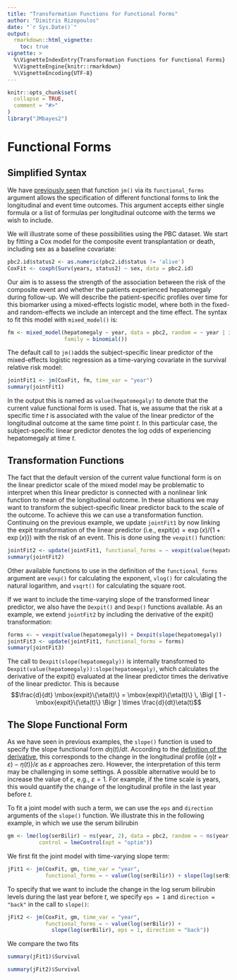 ```yaml
---
title: "Transformation Functions for Functional Forms"
author: "Dimitris Rizopoulos"
date: "`r Sys.Date()`"
output:
  rmarkdown::html_vignette:
    toc: true
vignette: >
  %\VignetteIndexEntry{Transformation Functions for Functional Forms}
  %\VignetteEngine{knitr::rmarkdown}
  %\VignetteEncoding{UTF-8}
---
```


```r
knitr::opts_chunk$set(
  collapse = TRUE,
  comment = "#>"
)
library("JMbayes2")
```

# Functional Forms
## Simplified Syntax
We have [previously seen](https://drizopoulos.github.io/JMbayes2/articles/JMbayes2.html#functional-forms-1) that function `jm()` via its `functional_forms` argument allows the specification of different functional forms to link the longitudinal and event time outcomes. This argument accepts either single formula or a list of formulas per longitudinal outcome with the terms we wish to include.

We will illustrate some of these possibilities using the PBC dataset. We start by fitting a Cox model for the composite event transplantation or death, including sex as a baseline covariate:
```r
pbc2.id$status2 <- as.numeric(pbc2.id$status != 'alive')
CoxFit <- coxph(Surv(years, status2) ~ sex, data = pbc2.id)
```

Our aim is to assess the strength of the association between the risk of the composite event and whether the patients experienced hepatomegaly during follow-up. We will describe the patient-specific profiles over time for this biomarker using a mixed-effects logistic model, where both in the fixed- and random-effects we include an intercept and the time effect. The syntax to fit this model with `mixed_model()` is:
```r
fm <- mixed_model(hepatomegaly ~ year, data = pbc2, random = ~ year | id, 
                  family = binomial())
```

The default call to `jm()`adds the subject-specific linear predictor of the mixed-effects logistic regression as a time-varying covariate in the survival relative risk model:
```r
jointFit1 <- jm(CoxFit, fm, time_var = "year")
summary(jointFit1)
```

In the output this is named as `value(hepatomegaly)` to denote that the current value functional form is used. That is, we assume that the risk at a specific time $t$ is associated with the value of the linear predictor of the longitudinal outcome at the same time point $t$. In this particular case, the subject-specific linear predictor denotes the log odds of experiencing hepatomegaly at time $t$.

## Transformation Functions
The fact that the default version of the current value functional form is on the linear predictor scale of the mixed model may be problematic to interpret when this linear predictor is connected with a nonlinear link function to mean of the longitudinal outcome. In these situations we may want to transform the subject-specific linear predictor back to the scale of the outcome. To achieve this we can use a transformation function. Continuing on the previous example, we update `jointFit1` by now linking the expit transformation of the linear predictor (i.e., $\mbox{expit}(x) = \exp(x) / \{1 + \exp(x)\}$) with the risk of an event. This is done using the `vexpit()` function:
```r
jointFit2 <- update(jointFit1, functional_forms = ~ vexpit(value(hepatomegaly)))
summary(jointFit2)
```

Other available functions to use in the definition of the `functional_forms` argument are `vexp()` for calculating the exponent, `vlog()` for calculating the natural logarithm, and `vsqrt()` for calculating the square root.

If we want to include the time-varying slope of the transformed linear predictor, we also have the `Dexpit()` and `Dexp()` functions available. As an example, we extend `jointFit2` by including the derivative of the $\mbox{expit}()$ transformation:
```r
forms <- ~ vexpit(value(hepatomegaly)) + Dexpit(slope(hepatomegaly))
jointFit3 <- update(jointFit1, functional_forms = forms)
summary(jointFit3)
```

The call to `Dexpit(slope(hepatomegaly))` is internally transformed to `Dexpit(value(hepatomegaly)):slope(hepatomegaly)`, which calculates the derivative of the $\mbox{expit}()$ evaluated at the linear predictor times the derivative of the linear predictor. This is because $$\frac{d}{dt} \mbox{expit}\{\eta(t)\} = \mbox{expit}\{\eta(t)\} \, \Bigl [ 1 - \mbox{expit}\{\eta(t)\} \Bigr ] \times \frac{d}{dt}\eta(t)$$

## The Slope Functional Form
As we have seen in previous examples, the `slope()` function is used to specify the slope functional form $d \eta(t)/dt$. According to the [definition of the derivative](https://en.wikipedia.org/wiki/Derivative#Rigorous_definition), this corresponds to the change in the longitudinal profile $\{\eta(t + \varepsilon) - \eta(t)\}/ \varepsilon$ as $\varepsilon$ approaches zero. However, the interpretation of this term may be challenging in some settings. A possible alternative would be to increase the value of $\varepsilon$, e.g., $\varepsilon = 1$. For example, if the time scale is years, this would quantify the change of the longitudinal profile in the last year before $t$.

To fit a joint model with such a term, we can use the `eps` and `direction` arguments of the `slope()` function. We illustrate this in the following example, in which we use the serum bilirubin
```r
gm <- lme(log(serBilir) ~ ns(year, 2), data = pbc2, random = ~ ns(year, 2) | id,
          control = lmeControl(opt = "optim"))
```

We first fit the joint model with time-varying slope term:
```r
jFit1 <- jm(CoxFit, gm, time_var = "year",
            functional_forms = ~ value(log(serBilir)) + slope(log(serBilir)))
```

To specify that we want to include the change in the log serum bilirubin levels during the last year before $t$, we specify `eps = 1` and `direction = "back"` in the call to `slope()`:
```r
jFit2 <- jm(CoxFit, gm, time_var = "year",
            functional_forms = ~ value(log(serBilir)) + 
              slope(log(serBilir), eps = 1, direction = "back"))
```

We compare the two fits
```r
summary(jFit1)$Survival

summary(jFit2)$Survival
```
